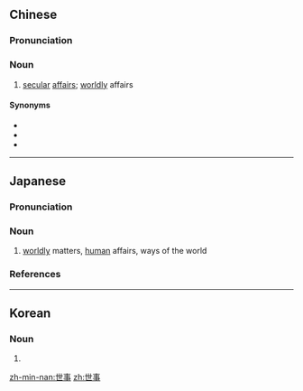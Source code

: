 ==Chinese==
{{zh-forms}}

===Pronunciation===
{{zh-pron
|m=shìshì
|c=sai3 si6
|mn=qz:sè-sīr/tw,xm:sè-sū/zz:sì-sū
|cat=n
}}

===Noun===
{{zh-noun}}

# [[secular]] [[affair]]s; [[worldly]] affairs

====Synonyms====
* {{zh-l|塵事}}
* {{zh-l|塵務}}
* {{zh-l|世務}}

----

==Japanese==
{{ja-kanjitab|せ|じ|yomi=o}}

===Pronunciation===
{{ja-pron|せじ|y=o|acc=a|acc_ref=NHK}}

===Noun===
{{ja-noun|せじ}}

# [[worldly]] matters, [[human]] affairs, ways of the world

===References===
<references/>

----

==Korean==
{{ko-hanjatab}}

===Noun===
{{ko-noun|hj|hangeul=세사}}

# {{hanja form of|세사|[[worldly]] matters, [[human]] affairs, ways of the world}}

[[zh-min-nan:世事]]
[[zh:世事]]